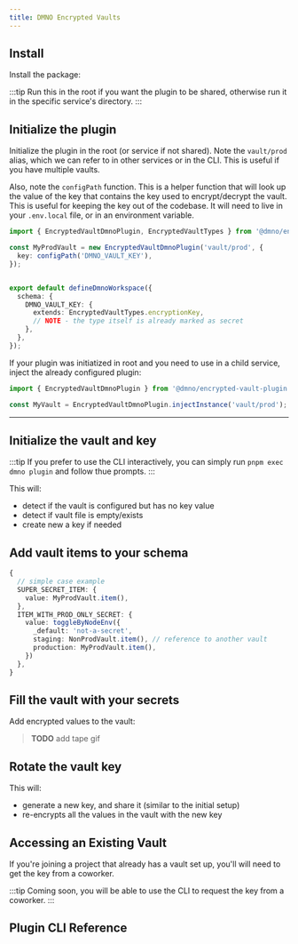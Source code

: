 ```yaml
---
title: DMNO Encrypted Vaults
---
```



## Install

Install the package: 

<TabbedCode packageName="@dmno/encrypted-vault-plugin" />

:::tip
Run this in the root if you want the plugin to be shared, otherwise run it in the specific service's directory.
:::

## Initialize the plugin

Initialize the plugin in the root (or service if not shared). Note the `vault/prod` alias, which we can refer to in other services or in the CLI. This is useful if you have multiple vaults.

Also, note the `configPath` function. This is a helper function that will look up the value of the key that contains the key used to encrypt/decrypt the vault. This is useful for keeping the key out of the codebase. It will need to live in your `.env.local` file, or in an environment variable.

```typescript title="[root]/config.mts"
import { EncryptedVaultDmnoPlugin, EncryptedVaultTypes } from '@dmno/encrypted-vault-plugin';

const MyProdVault = new EncryptedVaultDmnoPlugin('vault/prod', {
  key: configPath('DMNO_VAULT_KEY'),
});


export default defineDmnoWorkspace({
  schema: {
    DMNO_VAULT_KEY: {
      extends: EncryptedVaultTypes.encryptionKey,
      // NOTE - the type itself is already marked as secret
    },
  },
});
```

If your plugin was initiatized in root and you need to use in a child service, inject the already configured plugin: 

```typescript title="services/child-service/config.mts"
import { EncryptedVaultDmnoPlugin } from '@dmno/encrypted-vault-plugin';

const MyVault = EncryptedVaultDmnoPlugin.injectInstance('vault/prod'); // same "instance name" it was created with
```

-----

## Initialize the vault and key

<TabbedCode command="pnpm exec dmno plugin -p vault -- setup" />

:::tip
If you prefer to use the CLI interactively, you can simply run `pnpm exec dmno plugin` and follow thue prompts.
:::

This will: 
- detect if the vault is configured but has no key value
- detect if vault file is empty/exists
- create new a key if needed


## Add vault items to your schema

```typescript title="config.mts"
{
  // simple case example
  SUPER_SECRET_ITEM: {
    value: MyProdVault.item(),
  },
  ITEM_WITH_PROD_ONLY_SECRET: {
    value: toggleByNodeEnv({
      _default: 'not-a-secret',
      staging: NonProdVault.item(), // reference to another vault
      production: MyProdVault.item(),
    })
  },
}
```

## Fill the vault with your secrets

Add encrypted values to the vault: 

<TabbedCode command="pnpm exec dmno plugin -p vault -- set-item" />

> **TODO** add tape gif

## Rotate the vault key

<TabbedCode command="pnpm exec dmno plugin -p vault -- rotate-key" />

This will:
- generate a new key, and share it (similar to the initial setup)
- re-encrypts all the values in the vault with the new key


## Accessing an Existing Vault

If you're joining a project that already has a vault set up, you'll will need to get the key from a coworker. 

:::tip
Coming soon, you will be able to use the CLI to request the key from a coworker. 
:::

## Plugin CLI Reference

<CliCommand 
  name="plugin" 
  plugin="encrypted-vault" 
/>




